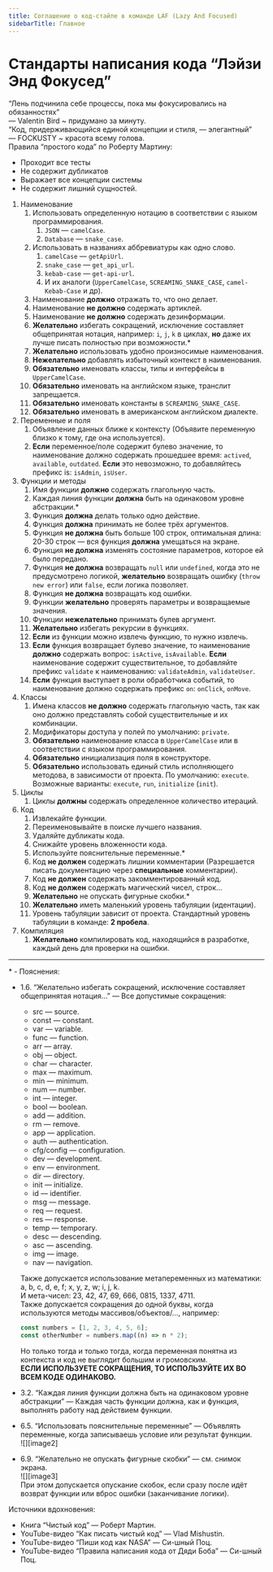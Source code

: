 ```yaml
---
title: Соглашение о код-стайле в команде LAF (Lazy And Focused)
sidebarTitle: Главное
---
```


# Стандарты написания кода “Лэйзи Энд Фокусед”

“Лень подчинила себе процессы, пока мы фокусировались на обязанностях”  
— Valentin Bird \~ придумано за минуту.  
“Код, придерживающийся единой концепции и стиля, — элегантный”  
— FOCKUSTY \~ красота всему голова.  
Правила “простого кода” по Роберту Мартину:

- Проходит все тесты
- Не содержит дубликатов
- Выражает все концепции системы
- Не содержит лишний сущностей.

1. Наименование
   1. Использовать определенную нотацию в соответствии с языком программирования.
      1. `JSON` — `camelCase`.
      2. `Database` — `snake_case`.
   2. Использовать в названиях аббревиатуры как одно слово.
      1. `camelCase` — `getApiUrl`.
      2. `snake_case` — `get_api_url`.
      3. `kebab-case` — `get-api-url`.
      4. И их аналоги (`UpperCamelCase`, `SCREAMING_SNAKE_CASE`, `camel-Kebab-Case` и др).
   3. Наименование **должно** отражать то, что оно делает.
   4. Наименование **не должно** содержать артиклей.
   5. Наименование **не должно** содержать дезинформации.
   6. **Желательно** избегать сокращений, исключение составляет общепринятая нотация, например: `i`, `j`, `k` в циклах, **но** даже их лучше писать полностью при возможности.\*
   7. **Желательно** использовать удобно произносимые наименования.
   8. **Нежелательно** добавлять избыточный контекст в наименования.
   9. **Обязательно** именовать классы, типы и интерфейсы в `UpperCamelCase`.
   10. **Обязательно** именовать на английском языке, транслит запрещается.
   11. **Обязательно** именовать константы в `SCREAMING_SNAKE_CASE`.
   12. **Обязательно** именовать в американском английском диалекте.
2. Переменные и поля
   1. Объявление данных ближе к контексту (Объявите переменную близко к тому, где она используется).
   2. **Если** переменное/поле содержит булево значение, то наименование должно содержать прошедшее время: `actived`, `available`, `outdated`. **Если** это невозможно, то добавляйтесь префикс is: `isAdmin`, `isUser`.
3. Функции и методы
   1. Имя функции **должно** содержать глагольную часть.
   2. Каждая линия функции **должна** быть на одинаковом уровне абстракции.\*
   3. Функция **должна** делать только одно действие.
   4. Функция **должна** принимать не более трёх аргументов.
   5. Функция **не должна** быть больше 100 строк, оптимальная длина: 20-30 строк — вся функция **должна** умещаться на экране.
   6. Функция **не должна** изменять состояние параметров, которое ей было передано.
   7. Функция **не должна** возвращать `null` или `undefined`, когда это не предусмотрено логикой, **желательно** возвращать ошибку (`throw new error`) или `false`, если логика позволяет.
   8. Функция **не должна** возвращать код ошибки.
   9. Функции **желательно** проверять параметры и возвращаемые значения.
   10. Функции **нежелательно** принимать булев аргумент.
   11. **Желательно** избегать рекурсии в функциях.
   12. **Если** из функции можно извлечь функцию, то нужно извлечь.
   13. **Если** функция возвращает булево значение, то наименование **должно** содержать вопрос: `isActive`, `isAvailable`. **Если** наименование содержит существительное, то добавляйте префикс `validate` к наименованию: `validateAdmin`, `validateUser`.
   14. **Если** функция выступает в роли обработчика событий, то наименование должно содержать префикс `on`: `onClick`, `onMove`.
4. Классы
   1. Имена классов **не должно** содержать глагольную часть, так как оно должно представлять собой существительные и их комбинации.
   2. Модификаторы доступа у полей по умолчанию: `private`.
   3. **Обязательно** наименование класса в `UpperCamelCase` или в соответствии с языком программирования.
   4. **Обязательно** инициализация поля в конструкторе.
   5. **Обязательно** использовать единый стиль исполняющего методова, в зависимости от проекта. По умолчанию: `execute`. Возможные варианты: `execute`, `run`, `initialize` (`init`).
5. Циклы
   1. Циклы **должны** содержать определенное количество итераций.
6. Код
   1. Извлекайте функции.
   2. Переименовывайте в поиске лучшего названия.
   3. Удаляйте дубликаты кода.
   4. Снижайте уровень вложенности кода.
   5. Используйте пояснительные переменные.\*
   6. Код **не должен** содержать лишнии комментарии (Разрешается писать документацию через **специальные** комментарии).
   7. Код **не должен** содержать закомментированный код.
   8. Код **не должен** содержать магический чисел, строк…
   9. **Желательно** не опускать фигурные скобки.\*
   10. **Желательно** иметь маленький уровень табуляции (идентации).
   11. Уровень табуляции зависит от проекта. Стандартный уровень табуляции в команде: **2 пробела**.
7. Компиляция
   1. **Желательно** компилировать код, находящийся в разработке, каждый день для проверки на ошибки.

---

\* \- Пояснения:

- 1.6. “Желательно избегать сокращений, исключение составляет общепринятая нотация…” — Все допустимые сокращения:
  - src — source.
  - const — constant.
  - var — variable.
  - func — function.
  - arr — array.
  - obj — object.
  - char — character.
  - max — maximum.
  - min — minimum.
  - num — number.
  - int — integer.
  - bool — boolean.
  - add — addition.
  - rm — remove.
  - app — application.
  - auth — authentication.
  - cfg/config — configuration.
  - dev — development.
  - env — environment.
  - dir — directory.
  - init — initialize.
  - id — identifier.
  - msg — message.
  - req — request.
  - res — response.
  - temp — temporary.
  - desc — descending.
  - asc — ascending.
  - img — image.
  - nav — navigation.

  Также допускается использование метапеременных из математики: a, b, c, d, e, f; x, y, z, w; i, j, k.  
  И мета-чисел: 23, 42, 47, 69, 666, 0815, 1337, 4711\.  
  Также допускается сокращения до одной буквы, когда используются методы массивов/объектов/…, например:

  ```js
  const numbers = [1, 2, 3, 4, 5, 6];
  const otherNumber = numbers.map((n) => n * 2);
  ```

  Но только тогда и только тогда, когда переменная понятна из контекста и код не выглядит большим и громовским.  
  **ЕСЛИ ИСПОЛЬЗУЕТЕ СОКРАЩЕНИЯ, ТО ИСПОЛЬЗУЙТЕ ИХ ВО ВСЕМ КОДЕ ОДИНАКОВО.**

- 3.2. “Каждая линия функции должна быть на одинаковом уровне абстракции” — Каждая часть функции должна, как и функция, выполнять работу над действием функции.
- 6.5. “Использовать пояснительные переменные” — Объявлять переменные, когда записываешь условие или результат функции.  
  ![][image2]
- 6.9. “Желательно не опускать фигурные скобки” — см. снимок экрана.  
  ![][image3]  
  При этом допускается опускание скобок, если сразу после идёт возврат функции или вброс ошибки (заканчивание логики).

Источники вдохновения:

- Книга “Чистый код” — Роберт Мартин.
- YouTube-видео “Как писать чистый код” — Vlad Mishustin.
- YouTube-видео “Пиши код как NASA” — Си-шный Поц.
- YouTube-видео “Правила написания кода от Дяди Боба” — Си-шный Поц.
